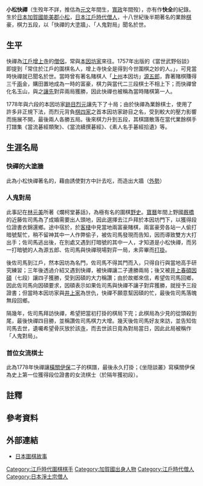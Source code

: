 {{noteTA
|T=zh:小松快禪;zh-hant:小松快禪
|1=zh:小松快禪;zh-hant:小松快禪
}}
{{japanese|image=|caption=小松快禪|japanese=小松 快禅|kana=こまつ かいぜん|romaji=Komatsu Kaizen}}

'''小松快禪'''（生歿年不詳，推估為[[元文_(日本)|元文]]年間生，[[寬政|寬政]]年間歿{{refTag|name=木石庵|{{Cite web|url=http://mignon.ddo.jp/assembly/mignon/go_kisi/meikan_kaizen.html|title=小松快禅|accessdate=2013-07-23|date=2004-02-05|author=木石庵|language=ja|deadurl=yes|archiveurl=https://web.archive.org/web/20051222075942/http://mignon.ddo.jp/assembly/mignon/go_kisi/meikan_kaizen.html|archivedate=2005-12-22}}}}），亦有作'''快全'''的紀錄{{refTag|name=坐隠談叢|{{Cite book|author=安藤豊次|title=坐隠談叢|publisher=關西圍碁會|location=日本|year=1910|oclc=672461984}}}}{{refTag|name=俗談|{{Cite book|author=馬場文耕|title=當世武野俗談|location=日本|year=1757|oclc=702158520}}}}。生於[[日本|日本]][[加賀國|加賀國]][[能美郡|能美郡]][[小松市|小松]]，[[日本|日本]][[江戶時代|江戶時代]][[僧|僧人]]，十八世紀後半期著名的業餘[[圍棋|棋]]豪，棋力五段，以「快禪的大塗牆」、「人鬼對局」聞名於世{{refTag|name=坐隠談叢}}{{refTag|name=圍棋史話|{{Cite book|author=沙濟琯|title=日本圍棋史話|publisher=世界文物出版社|location=中華民國|year=1983|oclc=815874686}}}}。

== 生平 ==
快禪為[[江戶|江戶]][[增上寺|增上寺]]的[[僧|僧侶]]，常與[[本因坊家|本因坊家]]來往{{noteTag|《日本圍棋史話》、《日本圍棋故事》均寫作[[本因坊道知|五世本因坊道知]]的徒弟，但快禪活耀於[[本因坊察元|九世本因坊察元]]的時代，當時道知已過世許久，應為誤植{{refTag|name=圍棋史話}}{{refTag|name=人鬼|{{Cite web|url=http://weichyi.ihost.tw/HISTORY/jstory14.htm|accessdate=2013-07-23|title=十四、人鬼對局|work=日本圍棋故事|publisher=博軒圍棋網}}{{dead link|date=2017年12月 |bot=InternetArchiveBot |fix-attempted=yes }}}}。}}。1757年{{link-ja|馬場文耕|馬場文耕}}出版的《當世武野俗談》即提到「常住於江戶的圍棋名人，增上寺快全是得到今世圍棋之妙的人。」，可見當時快禪就已聞名於世{{refTag|name=俗談}}。當時曾有著名賭棋人「[[上野國|上州]]本因坊」[[源五郎|源五郎]]，靠著賭棋賺得三千[[兩|兩]]金，購田置地成為一時的富豪{{noteTag|[[林元美|林元美]]隨筆曾寫：「能以賭棋成家者，只有源五郎一人。」{{refTag|name=坐隠談叢}}。}}，棋力與當代二三段棋士不相上下；而快禪曾化名玉山，與之[[讓先|讓先]]對弈兩局獲勝，因此快禪也被稱為當時賭棋第一人{{refTag|name=坐隠談叢}}。

1778年與六段的本因坊家[[跡目|跡目]][[本因坊烈元|烈元]]讓先下了十局；由於快禪為業餘棋士，使用了許多非正規下法，而烈元背負[[圍棋四大家|棋四家]]之首本因坊家跡目之名，受到較大的壓力影響而施展不開，最後兩人各勝五局{{refTag|{{Cite web|url=http://kogokenkyuu.seesaa.net/article/367789767.html|accessdate=2013-07-23|title=本因坊烈元･小松快禅1|publisher=古碁研究|date=2013-06-28|language=ja|archive-date=2019-09-28|archive-url=https://web.archive.org/web/20190928224035/http://kogokenkyuu.seesaa.net/article/367789767.html}}}}{{refTag|{{Cite web|url=http://kogokenkyuu.seesaa.net/article/368516889.html|accessdate=2013-07-23|title=本因坊烈元･小松快禅10|publisher=古碁研究|date=2013-06-28|language=ja|archive-date=2016-03-05|archive-url=https://web.archive.org/web/20160305223941/http://kogokenkyuu.seesaa.net/article/368516889.html|dead-url=no}}}}。後來棋力升到五段{{refTag|name=坐隠談叢}}{{refTag|name=木石庵}}，其棋譜散落在當代業餘棋手打譜集《當流碁經類聚》{{refTag|{{Cite book|title=當流碁經類聚|author=玄玄齋主人|publisher=嵩山堂|location=日本|language=ja|oclc=27854678}}}}、《當流續撰碁經》{{refTag|{{Cite book|title=當流續撰碁經|author=玄玄齋主人|publisher=青藜閣|location=日本|language=ja|oclc=28678070}}}}、《素人名手碁經拾遺》{{refTag|{{Cite book|title=素人棋拾遺集|author=玄玄齋主人|publisher=青木恒三郎|location=日本|language=ja|oclc=674634921}}}}等。

== 生涯名局 ==
=== 快禪的大塗牆 ===
{{棋盤|=
<!--A  B  C  D  E  F  G  H  J  K  L  M  N  O  P  Q  R  S  T-->
  |  |  |  |  |  |  |  |  |  |  |  |  |  |  |  |  |  |  |  <!--19-->
  |  |  |  |  |  |  |  |28|23|18|16|13|15|11|12|  |  |  |  <!--18-->
  |  |  |  | w|  |  |  |30|24|19|17|10|b9|14| w|  |  |  |  <!--17-->
  |  |  |  | x|  |  |64|  |29|20|21|w8|b7|w2|  | x| b|  |  <!--16-->
  |  |  |  |  |  |  |63|58|62|27|25|22|w4|b3|  |b1|  |  |  <!--15-->
  |  |  |  |  |  |  |61|59|60|  |26|32|w6|b5|  |  |  |  |  <!--14-->
  |  |  |  |  |  |  |57|54|56|33|40|34|31|37|  |  |  |  |  <!--13-->
  |  |  |  |  |  |  |55|51|50|48|38|35|36|  |  |  |  |  |  <!--12-->
  |  |  |  |  |  |  |  |52|49|41|42|39|45|  |  |  |  |  |  <!--11-->
  |  |  |  | x|  |  |  |  |53|46|43|44|  |  |  | x|  |  |  <!--10-->
  |  |  |  |  |  |  |  |  |  |65|47|  |  |  |  |  |  |  |  <!--9-->
  |  |  |  |  |  |  |  |  |  |  |  |  |  |  |  |  |  |  |  <!--8-->
  |  |  |  |  |  |  |  |  |  |  |  |  |  |  |  |  |  |  |  <!--7-->
  |  |  |  |  |  |  |  |  |  |  |  |  |  |  |  |  |  |  |  <!--6-->
  |  |  |  |  |  |  |  |  |  |  |  |  |  |  |  |  | w|  |  <!--5-->
  |  |  | b| x|  |  |  |  |  | x|  |  |  |  |  | x|  |  |  <!--4-->
  |  |  |  |  |  |  |  |  |  |  |  |  |  |  |  | b|  |  |  <!--3-->
  |  |  |  |  |  |  |  |  |  |  |  |  |  |  |  |  |  |  |  <!--2-->
  |  |  |  |  |  |  |  |  |  |  |  |  |  |  |  |  |  |  |  <!--1-->
<!--A  B  C  D  E  F  G  H  J  K  L  M  N  O  P  Q  R  S  T-->|26}}
此為小松快禪著名的{{link-ja|套手|ハメ手}}{{noteTag|陷阱手法，對方應錯會損失很大。}}，藉由{{link-ja|棄子 (圍棋)|捨て石|棄子}}誘使對方中計去吃，而造出大牆（[[外勢|外勢]]）{{refTag|{{Cite web|url=http://mignon.ddo.jp/assembly/mignon/go_kisi/kaizen.html|accessdate=2013-07-23|title=「快禅の大塗り」|author=木石庵|language=ja}}{{dead link|date=2017年12月 |bot=InternetArchiveBot |fix-attempted=yes }}}}{{refTag|name=鬼手|{{Cite book|author={{link-ja|上村邦夫|上村邦夫}}|title=鬼手|publisher=理藝|location=中華民國|date=2001年|ISBN=978-9576945007}}}}

=== 人鬼對局 ===
{{棋盤|=
<!--A  B  C  D  E  F  G  H  J  K  L  M  N  O  P  Q  R  S  T-->
  |  |  |  |  | b|  |  |  | w|  |  | w| b|  | b| w|  | b| w<!--19-->
  |  |  |  | b| b| b| w| w| w|  | w|  | w| b| b| b| b| b| w<!--18-->
  |  |  |  | b| w| b| b| b| w|  | w| w| w| w| w| b| b| w| w<!--17-->
  |  |  |  | b| w| w| w| w|  | x| w|  | w|  | b| w| w| w| w<!--16-->
  |  |  | w| b| b| b| w|  | w| w|  | w| w|  | b|  |  | w|  <!--15-->
  |  |  |  | b| w| w| b| w| w| w|  |  | w| w| b| b| b| w| b<!--14-->
  | b| b| b| b| w| b| b| b| b| b| w| w| w| b| b| b| w| w| b<!--13-->
  | w| w| w| b| w| w| w| w| w| b| b| w| b| b| b| w| w| w| b<!--12-->
  |  | w| b| w| w| w| b| b| w| w| b| b| b| w| w| b| b| b|  <!--11-->
  |  | w| b| x| b| w|  |  | b| w| w| b| w| w| b| x|  | b|  <!--10-->
  |  | w| b| b| b| w|  | b| b| b| w| w| b| w| b| b| b|  | b<!--9-->
  | w| b| b|  |  | b| b| b|  |  | b| b| b| w| w|  | b| b| w<!--8-->
  |  | w| b| b| b| w| w| b| b| b|  | b| w|  | w| w| w| w| w<!--7-->
  | w|  | w| w| w|  | w| w| b| w| b| b| w|  |  |  |  | w| w<!--6-->
  |  | w| w| b| w| w|  |  | w| w|  |  | w|  | w| w|  | w|  <!--5-->
  |  | w| b| b| b| w| w| w| w| b| b| b| w|  | w| w|  |  |  <!--4-->
  |  | w| b|  | b| w| b| b| b| w| b| b| w| w| w|  | w| w| w<!--3-->
  | w| b|  | b|  | b| b|  |  |  | b| w| w|  |  |  |  |  |  <!--2-->
  |  |  | b|  | b|  |  |  |  | b| w| w|  |  |  |  |  |  |  <!--1-->
<!--A  B  C  D  E  F  G  H  J  K  L  M  N  O  P  Q  R  S  T-->|26}}{{refTag|{{Cite web|url=http://wiki.optus.nu/igo/index.php?cmd=kif&cmds=display2&kid=126385|accessdate=2013-07-23|title=近藤左司馬 vs 小松快禅 宝暦年間 欄柯堂棋話にある有名な碁|publisher=囲碁の棋譜でーたべーす|date=2012-11-05|language=ja}}{{dead link|date=2017年12月 |bot=InternetArchiveBot |fix-attempted=yes }}}}
此事記在[[林元美|林元美]]所著《爛柯堂碁話》，為極有名的圍棋[[野史|野史]]。[[寶曆_(日本)|寶曆]]年間上野國[[前橋市|厩橋]]的近藤佐司馬為了成婚需要出人頭地，因此選擇去江戶拜於本因坊門下，以獲得段位證書衣錦還鄉。途中宿於{{link-ja|熊谷縣|熊谷県}}，於[[客棧|客棧]]中見當地兩富豪賭棋，兩富豪旁各站一人偷打暗號幫忙，稍不留神其中一人作弊偷子，被佐司馬發現而告知，因而導致雙方大打出手；佐司馬逃出後，在別處又遇到打暗號的其中一人，才知道是小松快禪，而另一打暗號的人為源五郎、佐司馬與快禪現場對弈一局，未弈畢而[[打掛|打掛]]{{refTag|name=爛柯|{{Cite book|author=[[林元美|林元美]]|title=爛柯堂碁話|location=日本|date=1778年|oclc=25135085}}}}{{refTag|name=人鬼}}{{refTag|name=圍棋史話}}。

後佐司馬到江戶，然本因坊為名門，佐司馬不得其門而入，只得自行與當地高手研究練習；三年後透過介紹又遇到快禪，被快禪讓二子連勝兩局；後又被[[井上春碩因碩|井上春碩因碩]]（七段）讓四子獲勝，受到因碩的大力稱讚；由於故鄉來信，希望佐司馬回鄉，因此佐司馬向因碩要求{{link-ja|免狀|免許|段位證書}}，因碩表示如果佐司馬與快禪不讓子對弈獲勝，就授予三段證書；但當時本因坊家與[[井上家|井上家]]為世仇，快禪不願意幫因碩的忙，最後佐司馬落魄無段回鄉{{refTag|name=爛柯}}{{refTag|name=人鬼}}{{refTag|name=圍棋史話}}。

隔幾年，佐司馬拜訪快禪，希望把當初打掛的棋局下完；此棋局為少見的從頭殺到尾，最後快禪四目勝，並稱讚佐司馬棋力大增。幾天後佐司馬好友來訪，並告知佐司馬去世，遺囑希望骨灰放於該[[寺|寺]]，而去世該日竟為對局當日，因此此局被稱作「人鬼對局」{{refTag|name=爛柯}}{{refTag|name=人鬼}}{{refTag|name=圍棋史話}}。

=== 首位女流棋士 ===
{{棋盤|=
<!--A  B  C  D  E  F  G  H  J  K  L  M  N  O  P  Q  R  S  T-->
  |  |  |  |  |  |  |  |  |  |  |  |  |  |  |  |  |  |  |  <!--19-->
  |  |  |  |  |  |  |  |  |  |  |  |  |  |  |  |  |  |  |  <!--18-->
  |  |  |  |  |10|  |  |  |81|  |12|  |b7|  |76|  |  |  |  <!--17-->
  |  |  |  | x|  |  |  |  |82| x|  |  |  |77|  | b|b9|  |  <!--16-->
  |  |  |  |w2|  |  |  |  |  |  |  |  |65|  |  |  |  |  |  <!--15-->
  |  |  |  |  |  |  |  |  |  |  |  |  |  |  |  |  |w6|  |  <!--14-->
  |  |  |  |  |  |  |  |  |  |  |  |  |  |  |64|  |  |  |  <!--13-->
  |  |  |80|  |  |  |  |  |  |  |  |  |  |  |  |57|56|58|  <!--12-->
  |  |  |  |  |  |  |  |  |  |  |  |  |  |  |50|60|37|59|  <!--11-->
  |  |  |11| x|  |  |  |  |  | x|  |  |  |  |62|51|61|  |  <!--10-->
  |  |  |  |  |  |  |  |  |  |  |  |  |  |  |  |63|w8|  |  <!--9-->
  |  |  |  |  |  |  |  |78|  |  |75|  |  |48|  |  |  |  |  <!--8-->
  |  |  |15|  |  |  |  |72|71|69|  |  |66|49|47|  |  |  |  <!--7-->
  |  |  |  |  |  |  |  |73|70|68|67|55|46|  |  |  |40|  |  <!--6-->
  |  |  |  |  |  |  |  |  |74|31|54|53|  |  |25|b5|45|39|  <!--5-->
  |  |  |  | b|  |79|  |  |30|29|52|27|  |13|24|44|b3|38|43<!--4-->
  |  |  |  |  |  |14|  |35|33|28|32|16|23|17|w4|  |26|41|  <!--3-->
  |  |  |  |  |  |  |  |36|34|  |  |  |19|18|22|20|  |42|  <!--2-->
  |  |  |  |  |  |  |  |  |  |  |  |  |  |21|  |  |  |  |  <!--1-->
<!--A  B  C  D  E  F  G  H  J  K  L  M  N  O  P  Q  R  S  T-->|26}}
{{noteTag|由於此模板無法做讓子棋譜，因此白第一手為圖中白2。}}此為1778年快禪讓[[橫關伊保|橫關伊保]]二子的棋譜，最後永久打掛；《坐隠談叢》寫橫關伊保為史上第一位獲得段位證書的女流棋士（於隔年獲初段）{{refTag|name=坐隠談叢}}{{refTag|{{Cite web|url=http://wiki.optus.nu/igo/index.php?cmd=kif&cmds=display2&kid=30472|accessdate=2013-07-23|title=横関伊保 vs 小松快禅|date=2006-02-08|language=ja}}{{dead link|date=2017年12月 |bot=InternetArchiveBot |fix-attempted=yes }}}}{{refTag|{{Cite web|url=http://homepage2.nifty.com/figo/GoWho/gowhoswho.html|accessdate=2013-07-23|title=圍棋人名辭典|author=ふいご村圍棋道場|date=2007-09-15|language=ja}}{{Dead link|date=2018年8月 |bot=InternetArchiveBot |fix-attempted=yes }}}}。

== 註釋 ==
{{Reflist|1|list={{noteFoot}}}}

== 參考資料 ==
{{Reflist|2|list={{refFoot}}}}

== 外部連結 ==
*[https://web.archive.org/web/20150418000611/http://www.flygo.net/history/jhistory/jhistory_index.html 日本圍棋故事]

[[Category:江戶時代圍棋棋手|Category:江戶時代圍棋棋手]]
[[Category:加賀國出身人物|Category:加賀國出身人物]]
[[Category:江戶時代僧人|Category:江戶時代僧人]]
[[Category:日本淨土宗僧人|Category:日本淨土宗僧人]]